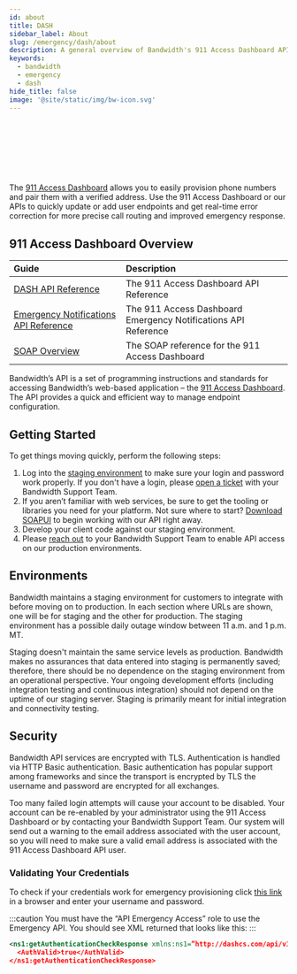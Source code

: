 ```yaml
---
id: about
title: DASH
sidebar_label: About
slug: /emergency/dash/about
description: A general overview of Bandwidth's 911 Access Dashboard API
keywords:
  - bandwidth
  - emergency
  - dash
hide_title: false
image: '@site/static/img/bw-icon.svg'
---
```



<Svg className='about-image' height="100px" width="100px"/> <br/>

The [911 Access Dashboard](https://dashboard.dashcs.com/) allows you to easily provision phone numbers and pair them with a verified address. Use the 911 Access Dashboard or our APIs to quickly update or add user endpoints and get real-time error correction for more precise call routing and improved emergency response.

## 911 Access Dashboard Overview
| Guide | Description |
|:------|:------------|
| [DASH API Reference](/apis/dash) | The 911 Access Dashboard API Reference |
| [Emergency Notifications API Reference](/apis/dash-notifications) | The 911 Access Dashboard Emergency Notifications API Reference |
| [SOAP Overview](/docs/emergency/dash/soap) | The SOAP reference for the 911 Access Dashboard |

Bandwidth’s API is a set of programming instructions and standards for accessing Bandwidth’s web-based application – the [911 Access Dashboard](http://dashboard.dashcs.com/). The API provides a quick and efficient way to manage endpoint configuration.

## Getting Started
To get things moving quickly, perform the following steps:

  1. Log into the [staging environment](https://staging-service.dashcs.com/dash-board/login.jsp) to make sure your login and password work properly. If you don't have a login, please [open a ticket](https://support.bandwidth.com/hc/en-us/requests/new) with your Bandwidth Support Team.
  1. If you aren’t familiar with web services, be sure to get the tooling or libraries you need for your platform. Not sure where to start? [Download SOAPUI](https://www.soapui.org/) to begin working with our API right away.
  1. Develop your client code against our staging environment.
  1. Please [reach out](https://support.bandwidth.com/hc/en-us/requests/new) to your Bandwidth Support Team to enable API access on our production environments.

## Environments
Bandwidth maintains a staging environment for customers to integrate with before moving on to production. In each section where URLs are shown, one will be for staging and the other for production. The staging environment has a possible daily outage window between 11 a.m. and 1 p.m. MT.

Staging doesn't maintain the same service levels as production. Bandwidth makes no assurances that data entered into staging is permanently saved; therefore, there should be no dependence on the staging environment from an operational perspective. Your ongoing development efforts (including integration testing and continuous integration) should not depend on the uptime of our staging server. Staging is primarily meant for initial integration and connectivity testing.

## Security
Bandwidth API services are encrypted with TLS. Authentication is handled via HTTP Basic authentication. Basic authentication has popular support among frameworks and since the transport is encrypted by TLS the username and password are encrypted for all exchanges.

Too many failed login attempts will cause your account to be disabled. Your account can be re-enabled by your administrator using the 911 Access Dashboard or by contacting your Bandwidth Support Team. Our system will send out a warning to the email address associated with the user account, so you will need to make sure a valid email address is associated with the 911 Access Dashboard API user.

### Validating Your Credentials
To check if your credentials work for emergency provisioning click [this link](https://service.dashcs.com/dash-api/xml/emergencyprovisioning/v1/authenticationcheck) in a browser and enter your username and password.

:::caution
You must have the “API Emergency Access” role to use the Emergency API. You should see XML returned that looks like this:
:::

```xml
<ns1:getAuthenticationCheckResponse xmlns:ns1=”http://dashcs.com/api/v1/emergency”>
  <AuthValid>true</AuthValid>
</ns1:getAuthenticationCheckResponse>
```
